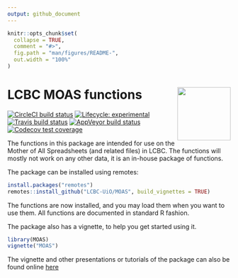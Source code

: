 ```yaml
---
output: github_document
---
```


<!-- README.md is generated from README.Rmd. Please edit that file -->

```r
knitr::opts_chunk$set(
  collapse = TRUE,
  comment = "#>",
  fig.path = "man/figures/README-",
  out.width = "100%"
)
```
# LCBC MOAS functions <img src="man/figures/hex.png" align="right" alt="" width="120" />
<!-- badges: start --> 
  [![CircleCI build status](https://circleci.com/gh/LCBC-UiO/MOAS.svg)](https://circleci.com/gh/LCBC-UiO/MOAS)
  [![Lifecycle: experimental](https://img.shields.io/badge/lifecycle-experimental-orange.svg)](https://www.tidyverse.org/lifecycle/#experimental)
  [![Travis build status](https://travis-ci.org/LCBC-UiO/MOAS.svg?branch=master)](https://travis-ci.org/LCBC-UiO/MOAS)
  [![AppVeyor build status](https://ci.appveyor.com/api/projects/status/github/LCBC-UiO/MOAS?branch=master&svg=true)](https://ci.appveyor.com/project/LCBC-UiO/MOAS)
  [![Codecov test coverage](https://codecov.io/gh/LCBC-UiO/MOAS/branch/master/graph/badge.svg)](https://codecov.io/gh/LCBC-UiO/MOAS?branch=master)
<!-- badges: end -->

The functions in this package are intended for use on the Mother of All Spreadsheets (and related files) in LCBC. The functions will mostly not work on any other data, it is an in-house package of functions.

The package can be installed using remotes:

```r
install.packages("remotes")
remotes::install_github("LCBC-UiO/MOAS", build_vignettes = TRUE)
```

The functions are now installed, and you may load them when you want to use them.
All functions are documented in standard R fashion.

The package also has a vignette, to help you get started using it. 

```r
library(MOAS)
vignette("MOAS")
```

The vignette and other presentations or tutorials of the package can also be found online [here](https://lcbc-uio.github.io/MOAS/)

